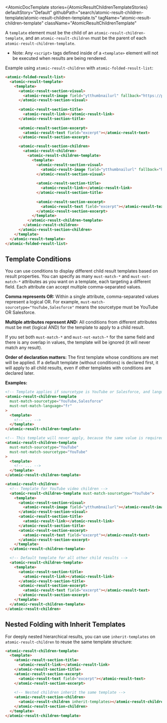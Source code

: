 

<Meta of={AtomicResultChildrenTemplateStories} />

<AtomicDocTemplate
  stories={AtomicResultChildrenTemplateStories}
  defaultStory="Default"
  githubPath="search/atomic-result-children-template/atomic-result-children-template.ts"
  tagName="atomic-result-children-template"
  className="AtomicResultChildrenTemplate"
>

A `template` element must be the child of an `atomic-result-children-template`, and an `atomic-result-children` must be the parent of each `atomic-result-children-template`.
* Note: Any `<script>` tags defined inside of a `<template>` element will not be executed when results are being rendered.


Example using `atomic-result-children` with `atomic-folded-result-list`:
```html
<atomic-folded-result-list>
  <atomic-result-template>
    <template>
      <atomic-result-section-visual>
        <atomic-result-image field="ytthumbnailurl" fallback="https://picsum.photos/350"></atomic-result-image>
      </atomic-result-section-visual>
      
      <atomic-result-section-title>
        <atomic-result-link></atomic-result-link>
      </atomic-result-section-title>
      
      <atomic-result-section-excerpt>
        <atomic-result-text field="excerpt"></atomic-result-text>
      </atomic-result-section-excerpt>

      <atomic-result-section-children>
        <atomic-result-children>
          <atomic-result-children-template>
            <template>
              <atomic-result-section-visual>
                <atomic-result-image field="ytthumbnailurl" fallback="https://picsum.photos/350"></atomic-result-image>
              </atomic-result-section-visual>
              
              <atomic-result-section-title>
                <atomic-result-link></atomic-result-link>
              </atomic-result-section-title>
              
              <atomic-result-section-excerpt>
                <atomic-result-text field="excerpt"></atomic-result-text>
              </atomic-result-section-excerpt>
            </template>
          </atomic-result-children-template>
        </atomic-result-children>
      </atomic-result-section-children>
    </template>
  </atomic-result-template>
</atomic-folded-result-list>
```

## Template Conditions

You can use conditions to display different child result templates based on result properties. You can specify as many `must-match-*` and `must-not-match-*` attributes as you want on a template, each targeting a different field. Each attribute can accept multiple comma-separated values.

**Comma represents OR:** Within a single attribute, comma-separated values represent a logical OR. For example, `must-match-sourcetype="YouTube,Salesforce"` means the sourcetype must be YouTube OR Salesforce.

**Multiple attributes represent AND:** All conditions from different attributes must be met (logical AND) for the template to apply to a child result.

If you set both `must-match-*` and `must-not-match-*` for the same field and there is any overlap in values, the template will be ignored (it will never match any result).

**Order of declaration matters:** The first template whose conditions are met will be applied. If a default template (without conditions) is declared first, it will apply to all child results, even if other templates with conditions are declared later.

**Examples:**

```html
<!-- Template applies if sourcetype is YouTube or Salesforce, and language is NOT fr -->
<atomic-result-children-template
  must-match-sourcetype="YouTube,Salesforce"
  must-not-match-language="fr"
>
  <template>
    <!-- ... -->
  </template>
</atomic-result-children-template>

<!-- This template will never apply, because the same value is required and forbidden -->
<atomic-result-children-template
  must-match-sourcetype="YouTube"
  must-not-match-sourcetype="YouTube"
>
  <template>
    <!-- ... -->
  </template>
</atomic-result-children-template>
```

```html
<atomic-result-children>
  <!-- Template for YouTube video children -->
  <atomic-result-children-template must-match-sourcetype="YouTube">
    <template>
      <atomic-result-section-visual>
        <atomic-result-image field="ytthumbnailurl"></atomic-result-image>
      </atomic-result-section-visual>
      <atomic-result-section-title>
        <atomic-result-link></atomic-result-link>
      </atomic-result-section-title>
      <atomic-result-section-excerpt>
        <atomic-result-text field="excerpt"></atomic-result-text>
      </atomic-result-section-excerpt>
    </template>
  </atomic-result-children-template>

  <!-- Default template for all other child results -->
  <atomic-result-children-template>
    <template>
      <atomic-result-section-title>
        <atomic-result-link></atomic-result-link>
      </atomic-result-section-title>
      <atomic-result-section-excerpt>
        <atomic-result-text field="excerpt"></atomic-result-text>
      </atomic-result-section-excerpt>
    </template>
  </atomic-result-children-template>
</atomic-result-children>
```

## Nested Folding with Inherit Templates

For deeply nested hierarchical results, you can use `inherit-templates` on `atomic-result-children` to reuse the same template structure:

```html
<atomic-result-children-template>
  <template>
    <atomic-result-section-title>
      <atomic-result-link></atomic-result-link>
    </atomic-result-section-title>
    <atomic-result-section-excerpt>
      <atomic-result-text field="excerpt"></atomic-result-text>
    </atomic-result-section-excerpt>
    
    <!-- Nested children inherit the same template -->
    <atomic-result-section-children>
      <atomic-result-children inherit-templates></atomic-result-children>
    </atomic-result-section-children>
  </template>
</atomic-result-children-template>
```

</AtomicDocTemplate>
